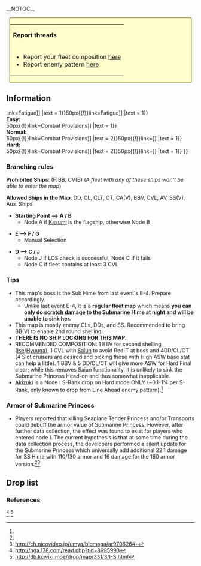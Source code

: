 __NOTOC__
<div style="width:96%; border:2px solid #aa5; background:#ffc; text-align:left; margin:15px auto 20px;">
{| width="100%"
|'''Report threads'''
|-
|
*Report your fleet composition [[Thread:391516|here]]
*Report enemy pattern [[Thread:391515|here]]
|}
</div>

==Information==
{{Infobox
|title = 'Operation Rei-Go' Preparation
|kanji = {{SpanJa|「礼号作戦」準備}}
|romaji = Rei-Go Sakusen Jyunbi!
|image = Winter_2016_E1_Banner.png
|label1 = Mechanics
|value1 = [[Events#Manual_Node_Selection|Manual Node Selection]]<br>[[Aerial_Combat|Aerial Combat Nodes]]<br/>[[Events#LoS_Check|LoS Check]]
|label2 = Boss gauge [[Winter_2016_Event/Mechanics#Map_HP_dependent_on_HQ_level|<sup>?</sup>]]
|value2 = '''Easy''': 550 HP<br>'''Normal''': 650 HP<br>'''Hard''': 800 HP
|label3 = Kills required
|value3 ='''Easy:''' 5 kills<br/>'''Normal:''' 6 kills<br/>'''Hard:''' 6 kills
|label4 = Reward
|value4 ='''All:'''<br>{{ItemStack|item = [[File:Food supply ship irako.png{{!}}50px{{!}}link=Fatigue]] |text = 1}}{{ItemStack|item = [[File:Food supply ship mamiya.png{{!}}50px{{!}}link=Fatigue]] |text = 1}}<br/>
'''Easy:'''<br>{{ItemStack|item = [[File:Combat Provisions.png{{!}}50px{{!}}link=Combat Provisions]] |text = 1}}<br/>
'''Normal:'''<br>{{ItemStack|item = [[File:Combat Provisions.png{{!}}50px{{!}}link=Combat Provisions]] |text = 2}}{{ItemStack|item = [[File:Repair goddess.png{{!}}50px{{!}}link=]] |text = 1}}<br/>
'''Hard:'''<br>{{ItemStack|item = [[File:Combat Provisions.png{{!}}50px{{!}}link=Combat Provisions]] |text = 2}}{{ItemStack|item = [[File:Repair goddess.png{{!}}50px{{!}}link=]] |text = 1}}{{ItemStack|item = {{EquipmentCardKai|16inch Triple Gun Mount Mk.7|size=50px}} |text = 1}}
}}

===Branching rules===
'''Prohibited Ships''': (F)BB, CV(B) (''A fleet with any of these ships won't be able to enter the map'')

'''Allowed Ships in the Map''': DD, CL, CLT, CT, CA(V), BBV, CVL, AV, SS(V), Aux. Ships.

* '''Starting Point ⟶ A / B'''
** Node A if [[Kasumi]] is the flagship, otherwise Node B

* '''E ⟶ F / G'''
** Manual Selection

* '''D ⟶ C / J'''
** Node J if LOS check is successful, Node C if it fails
** Node C if fleet contains at least 3 CVL

===Tips===
*This map's boss is the Sub Hime from last event's E-4. Prepare accordingly.
**Unlike last event E-4, it is a '''regular fleet map''' which means '''you can only do [[Damage_Calculation|scratch damage]] to the Submarine Hime at night and will be unable to sink her.'''
*This map is mostly enemy CLs, DDs, and SS. Recommended to bring BB(V) to enable 2nd round shelling.
*'''THERE IS NO SHIP LOCKING FOR THIS MAP.'''
*RECOMMENDED COMPOSITION: 1 BBV for second shelling ([[Ise]]/[[Hyuuga]]), 1 CVL with [[Saiun]] to avoid Red-T at boss and 4DD/CL/CT (4 Slot cruisers are desired and picking those with High ASW base stat can help a little). 1 BBV & 5 DD/CL/CT will give more ASW for Hard Final clear; while this removes Saiun functionality, it is unlikely to sink the Submarine Princess Head-on and thus somewhat inapplicable.
* [[Akizuki]] is a Node I S-Rank drop on Hard mode ONLY (~0.1-1% per S-Rank, only known to drop from Line Ahead enemy pattern).<ref name=E1Aki />
{{clear}}

===Armor of Submarine Princess===
*Players reported that killing Seaplane Tender Princess and/or Transports could debuff the armor value of Submarine Princess. However, after further data collection, the effect was found to exist for players who entered node I. The current hypothesis is that at some time during the data collection process, the developers performed a silent update for the Submarine Princess which universally add additional 22.1 damage for SS Hime with 110/130 armor and 16 damage for the 160 armor version.<ref name=Debuff /><ref name=ar970626>http://ch.nicovideo.jp/umya/blomaga/ar970626#-</ref>

==Drop list==
<!-- Refer to http://kancolle.wikia.com/wiki/Template:DropList/doc -->
{{DropList
|no_legend = true
|filter_button = true
|nodes = D, F, I, J
|boss = J
<!-- Rare ships -->
|Akizuki: I/Hard{under 1% per S}<!--poi, low sample size-->
|Asashimo: J/Easy
|Harusame: J/Easy
|Kawakaze: J/Easy{Hard: ~1% per S; Medium: ~1.5% per S; Easy: ~0.5% per S}<!--poi-->, F/Medium{unconfirmed}<!--not in poi, questioned in wikiwiki-->
|Kiyoshimo: D/Easy, F/Easy, I/Easy, J/Easy
|Umikaze: J/Medium{Hard: ~2% per S; Medium: ~0.8% per S}<!--poi-->
|Uzuki: D/Easy, F/Easy, I/Easy
|Ooyodo: D/Easy, F/Easy, I/Hard, J/Easy
|Sakawa: J/Hard{~0.8% per S}<!--poi-->
|Yahagi: J/Medium{Hard: ~2% per S; Medium: ~1% per S}<!--poi-->
|Mizuho: D/Medium, F/Medium, I/Medium
<!-- Other non-ignored ships -->
|Yayoi: D/Medium, F/Easy
|Ooi: D/Easy, J/Easy, F/Easy
|I-8: J/Medium
|I-58: J/Easy
|I-19: J/Easy
<!-- Inclusion of ignored ships has no effect! -->
}}

===References===
<references>
<ref name=Debuff>http://nga.178.com/read.php?tid=8995993</ref>
<ref name=E1Aki>http://db.kcwiki.moe/drop/map/331/3/I-S.html</ref>
</references>

{{:Winter 2016 Event/E-1/Enemy patterns}}